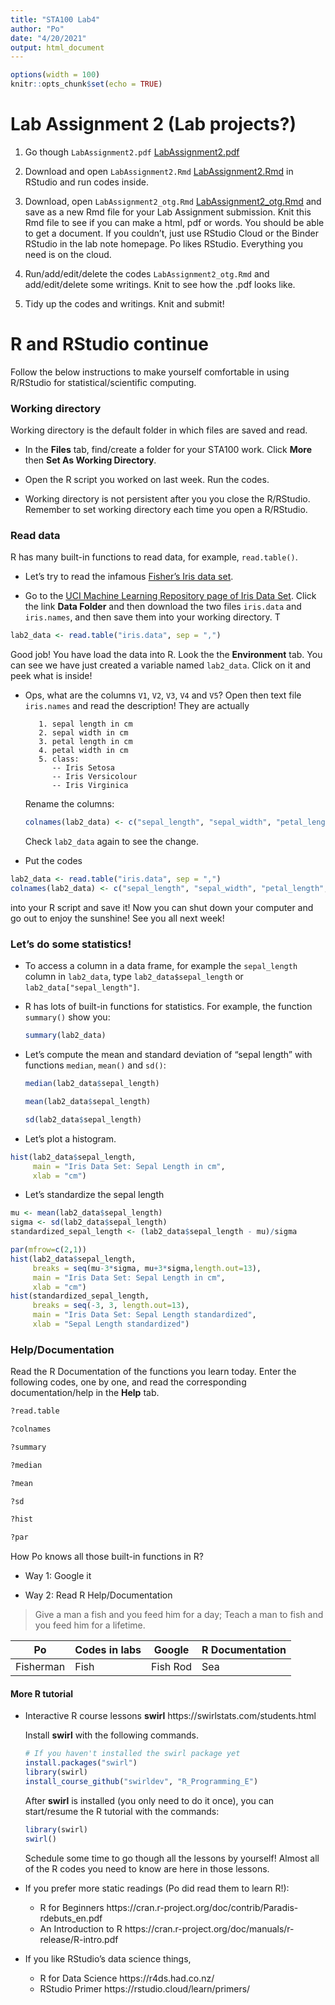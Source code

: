 ```yaml
---
title: "STA100 Lab4"
author: "Po"
date: "4/20/2021"
output: html_document
---
```


```r
options(width = 100)
knitr::opts_chunk$set(echo = TRUE)
```

# Lab Assignment 2 (Lab projects?)

1. Go though `LabAssignment2.pdf` [LabAssignment2.pdf](LabAssignment1.pdf)

2. Download and open `LabAssignment2.Rmd` [LabAssignment2.Rmd](LabAssignment2.Rmd) in RStudio and run codes inside. 

3. Download, open `LabAssignment2_otg.Rmd` [LabAssignment2_otg.Rmd](LabAssignment2_otg.Rmd) and save as a new Rmd file for your Lab Assignment submission. Knit this Rmd file to see if you can make a html, pdf or words. You should be able to get a document. If you couldn't, just use RStudio Cloud or the Binder RStudio in the lab note homepage. Po likes RStudio. Everything you need is on the cloud.

4. Run/add/edit/delete the codes `LabAssignment2_otg.Rmd` and add/edit/delete some writings. Knit to see how the .pdf looks like.

5. Tidy up the codes and writings. Knit and submit!

# R and RStudio continue

Follow the below instructions to make yourself comfortable in using R/RStudio for statistical/scientific computing.

### Working directory

Working directory is the default folder in which files are saved and read.

- In the **Files** tab, find/create a folder for your STA100 work. Click **More** then **Set As Working Directory**.

- Open the R script you worked on last week. Run the codes.

- Working directory is not persistent after you you close the R/RStudio. Remember to set working directory each time you open a R/RStudio.

### Read data

R has many built-in functions to read data, for example, `read.table()`.

- Let's try to read the infamous [Fisher's Iris data set](https://en.wikipedia.org/wiki/Iris_flower_data_set).

- Go to the [UCI Machine Learning Repository page of Iris Data Set](https://archive.ics.uci.edu/ml/datasets/Iris). Click the link **Data Folder** and then download the two files `iris.data` and `iris.names`, and then save them into your working directory. T
```r
lab2_data <- read.table("iris.data", sep = ",")
```
  Good job! You have load the data into R. Look the the **Environment** tab. You can see we have just created a variable named `lab2_data`. Click on it and peek what is inside!

- Ops, what are the columns `V1`, `V2`, `V3`, `V4` and `V5`? Open then text file `iris.names` and read the description! They are actually 
  ```
     1. sepal length in cm
     2. sepal width in cm
     3. petal length in cm
     4. petal width in cm
     5. class: 
        -- Iris Setosa
        -- Iris Versicolour
        -- Iris Virginica
  ```
  Rename the columns:
```r
colnames(lab2_data) <- c("sepal_length", "sepal_width", "petal_length", "petal_width", "class")
```
  Check `lab2_data` again to see the change.
  
- Put the codes
```r
lab2_data <- read.table("iris.data", sep = ",")
colnames(lab2_data) <- c("sepal_length", "sepal_width", "petal_length", "petal_width", "class")
```
  into your R script and save it! Now you can shut down your computer and go out to enjoy the sunshine! See you all next week!

### Let's do some statistics!
  
- To access a column in a data frame, for example the `sepal_length` column in `lab2_data`, type `lab2_data$sepal_length` or `lab2_data["sepal_length"]`.

- R has lots of built-in functions for statistics. For example, the function `summary()` show you:
  ```r
  summary(lab2_data)
  ```

- Let's compute the mean and standard deviation of "sepal length" with functions `median`, `mean()` and `sd()`:
  ```r
  median(lab2_data$sepal_length)
  ```
  ```r
  mean(lab2_data$sepal_length)
  ```
  ```r
  sd(lab2_data$sepal_length)
  ```

- Let's plot a histogram.
```r
hist(lab2_data$sepal_length,
     main = "Iris Data Set: Sepal Length in cm",
     xlab = "cm")
```

- Let's standardize the sepal length
```r
mu <- mean(lab2_data$sepal_length)
sigma <- sd(lab2_data$sepal_length)
standardized_sepal_length <- (lab2_data$sepal_length - mu)/sigma

par(mfrow=c(2,1))
hist(lab2_data$sepal_length,
     breaks = seq(mu-3*sigma, mu+3*sigma,length.out=13),
     main = "Iris Data Set: Sepal Length in cm",
     xlab = "cm")
hist(standardized_sepal_length,
     breaks = seq(-3, 3, length.out=13),
     main = "Iris Data Set: Sepal Length standardized",
     xlab = "Sepal Length standardized")
```

### Help/Documentation

Read the R Documentation of the functions you learn today. Enter the following codes, one by one, and read the corresponding documentation/help in the **Help** tab.
```r
?read.table
```
```r
?colnames
```
```r
?summary
```
```r
?median
```
```r
?mean
```
```r
?sd
```
```r
?hist
```
```r
?par
```
How Po knows all those built-in functions in R?

- Way 1: Google it

- Way 2: Read R Help/Documentation

> Give a man a fish and you feed him for a day; Teach a man to fish and you feed him for a lifetime.

| Po        | Codes in labs | Google   | R Documentation |
|-----------|---------------|----------|-----------------|
| Fisherman | Fish          | Fish Rod | Sea             |

#### More R tutorial

- Interactive R course lessons **swirl** https://swirlstats.com/students.html

  Install **swirl** with the following commands.
  ```r
  # If you haven't installed the swirl package yet
  install.packages("swirl")
  library(swirl)
  install_course_github("swirldev", "R_Programming_E")
  ```

  After **swirl** is installed (you only need to do it once), you can start/resume the R tutorial with the commands:
  ```r
  library(swirl)
  swirl()
  ```
  Schedule some time to go though all the lessons by yourself! Almost all of the R codes you need to know are here in those lessons.

- If you prefer more static readings (Po did read them to learn R!):
  - R for Beginners https://cran.r-project.org/doc/contrib/Paradis-rdebuts_en.pdf
  - An Introduction to R https://cran.r-project.org/doc/manuals/r-release/R-intro.pdf

- If you like RStudio's data science things,
  - R for Data Science https://r4ds.had.co.nz/
  - RStudio Primer https://rstudio.cloud/learn/primers/

